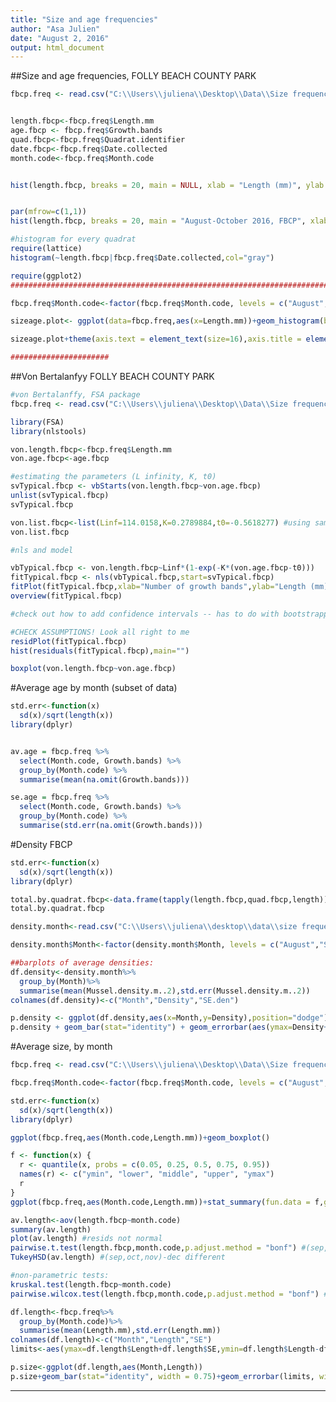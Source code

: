 ```yaml
---
title: "Size and age frequencies"
author: "Asa Julien"
date: "August 2, 2016"
output: html_document
---
```


##Size and age frequencies, FOLLY BEACH COUNTY PARK
```r
fbcp.freq <- read.csv("C:\\Users\\juliena\\Desktop\\Data\\Size frequency\\CSV files\\sizeagefreq_fbcp.csv")


length.fbcp<-fbcp.freq$Length.mm
age.fbcp <- fbcp.freq$Growth.bands
quad.fbcp<-fbcp.freq$Quadrat.identifier
date.fbcp<-fbcp.freq$Date.collected
month.code<-fbcp.freq$Month.code


hist(length.fbcp, breaks = 20, main = NULL, xlab = "Length (mm)", ylab = "Frequency", , col = "gray",font=2,font.lab=4,cex.lab=1.3,cex.axis=1.3)


par(mfrow=c(1,1))
hist(length.fbcp, breaks = 20, main = "August-October 2016, FBCP", xlab = "Length (mm)", ylab = "Frequency", col = "gray")

#histogram for every quadrat
require(lattice)
histogram(~length.fbcp|fbcp.freq$Date.collected,col="gray")

require(ggplot2)
###################################################################################

fbcp.freq$Month.code<-factor(fbcp.freq$Month.code, levels = c("August","September","October","November","December", "January")) #reordering the months

sizeage.plot<- ggplot(data=fbcp.freq,aes(x=Length.mm))+geom_histogram(binwidth = 5)+facet_grid(~Month.code)+theme_bw()+labs(x="Length (mm)",y="Frequency")

sizeage.plot+theme(axis.text = element_text(size=16),axis.title = element_text(size = 20,face = "bold"),strip.text = element_text(size=18,face = "bold")) #BEAUTIFUL and you can change binwidths!!! Remember that Aug had 5 samples, vs. 10 in Sep and Oct

###################### 

```


##Von Bertalanfyy FOLLY BEACH COUNTY PARK
```r
#von Bertalanffy, FSA package
fbcp.freq <- read.csv("C:\\Users\\juliena\\Desktop\\Data\\Size frequency\\CSV files\\sizeagefreq_fbcp.csv") #This file will need to be constantly updated!

library(FSA)
library(nlstools)

von.length.fbcp<-fbcp.freq$Length.mm
von.age.fbcp<-age.fbcp

#estimating the parameters (L infinity, K, t0)
svTypical.fbcp <- vbStarts(von.length.fbcp~von.age.fbcp)
unlist(svTypical.fbcp) 
svTypical.fbcp

von.list.fbcp<-list(Linf=114.0158,K=0.2789884,t0=-0.5618277) #using same Linf variable - CAREFUL
von.list.fbcp

#nls and model

vbTypical.fbcp <- von.length.fbcp~Linf*(1-exp(-K*(von.age.fbcp-t0)))
fitTypical.fbcp <- nls(vbTypical.fbcp,start=svTypical.fbcp)
fitPlot(fitTypical.fbcp,xlab="Number of growth bands",ylab="Length (mm)",main="",cex.axis=1.2,cex.lab=1.4,font.lab=2)
overview(fitTypical.fbcp)

#check out how to add confidence intervals -- has to do with bootstrapping

#CHECK ASSUMPTIONS! Look all right to me
residPlot(fitTypical.fbcp)
hist(residuals(fitTypical.fbcp),main="")

boxplot(von.length.fbcp~von.age.fbcp)
```


#Average age by month (subset of data)
```r

std.err<-function(x)
  sd(x)/sqrt(length(x))
library(dplyr)


av.age = fbcp.freq %>%
  select(Month.code, Growth.bands) %>%
  group_by(Month.code) %>%
  summarise(mean(na.omit(Growth.bands)))

se.age = fbcp.freq %>%
  select(Month.code, Growth.bands) %>%
  group_by(Month.code) %>%
  summarise(std.err(na.omit(Growth.bands)))


```


#Density FBCP
```r

std.err<-function(x)
  sd(x)/sqrt(length(x))
library(dplyr)

total.by.quadrat.fbcp<-data.frame(tapply(length.fbcp,quad.fbcp,length))
total.by.quadrat.fbcp 

density.month<-read.csv("C:\\Users\\juliena\\desktop\\data\\size frequency\\csv files\\density_month_fbcp.csv")

density.month$Month<-factor(density.month$Month, levels = c("August","September","October","November","December", "January")) #Ordering the months

##barplots of average densities:
df.density<-density.month%>%
  group_by(Month)%>%
  summarise(mean(Mussel.density.m..2),std.err(Mussel.density.m..2))
colnames(df.density)<-c("Month","Density","SE.den")

p.density <- ggplot(df.density,aes(x=Month,y=Density),position="dodge")
p.density + geom_bar(stat="identity") + geom_errorbar(aes(ymax=Density+SE.den,ymin=Density-SE.den), width=0.25) + labs(x=expression(Month),y=expression(Density~(individuals~m^{-2}))) + theme(axis.title = element_text(size = 20,face = "bold"), strip.text = element_text(size=18,face = "bold"), axis.text.x = element_text(size=13,face = "bold"), axis.text.y = element_text(size = 13, face = "bold"))

```



#Average size, by month
```r

fbcp.freq <- read.csv("C:\\Users\\juliena\\Desktop\\Data\\Size frequency\\CSV files\\sizeagefreq_fbcp.csv")

fbcp.freq$Month.code<-factor(fbcp.freq$Month.code, levels = c("August","September","October","November","December","January")) #reordering the months

std.err<-function(x)
  sd(x)/sqrt(length(x))
library(dplyr)

ggplot(fbcp.freq,aes(Month.code,Length.mm))+geom_boxplot()

f <- function(x) {
  r <- quantile(x, probs = c(0.05, 0.25, 0.5, 0.75, 0.95))
  names(r) <- c("ymin", "lower", "middle", "upper", "ymax")
  r
}
ggplot(fbcp.freq,aes(Month.code,Length.mm))+stat_summary(fun.data = f,geom = "boxplot")

av.length<-aov(length.fbcp~month.code)
summary(av.length)
plot(av.length) #resids not normal
pairwise.t.test(length.fbcp,month.code,p.adjust.method = "bonf") #(sep,oct)-Dec different
TukeyHSD(av.length) #(sep,oct,nov)-dec different

#non-parametric tests:
kruskal.test(length.fbcp~month.code)
pairwise.wilcox.test(length.fbcp,month.code,p.adjust.method = "bonf") #December significantly lower than Nov.,Oct.,Sep 

df.length<-fbcp.freq%>%
  group_by(Month.code)%>%
  summarise(mean(Length.mm),std.err(Length.mm))
colnames(df.length)<-c("Month","Length","SE")
limits<-aes(ymax=df.length$Length+df.length$SE,ymin=df.length$Length-df.length$SE)

p.size<-ggplot(df.length,aes(Month,Length))
p.size+geom_bar(stat="identity", width = 0.75)+geom_errorbar(limits, width=0.25)+labs(x="Month",y="Length (mm)")
```

----------------------------------------------------------------------------------------------------------------------------------------------------------------------------
